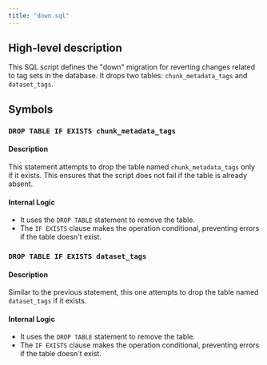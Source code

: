 ```yaml
---
title: "down.sql"
---
```


## High-level description
This SQL script defines the "down" migration for reverting changes related to tag sets in the database. It drops two tables: `chunk_metadata_tags` and `dataset_tags`.

## Symbols

### `DROP TABLE IF EXISTS chunk_metadata_tags`
#### Description
This statement attempts to drop the table named `chunk_metadata_tags` only if it exists. This ensures that the script does not fail if the table is already absent.

#### Internal Logic
- It uses the `DROP TABLE` statement to remove the table.
- The `IF EXISTS` clause makes the operation conditional, preventing errors if the table doesn't exist.

### `DROP TABLE IF EXISTS dataset_tags`
#### Description
Similar to the previous statement, this one attempts to drop the table named `dataset_tags` if it exists.

#### Internal Logic
- It uses the `DROP TABLE` statement to remove the table.
- The `IF EXISTS` clause makes the operation conditional, preventing errors if the table doesn't exist.
